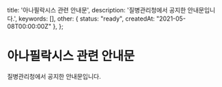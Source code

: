   title: '아나필락시스 관련 안내문',
  description: '질병관리청에서  공지한 안내문입니다.',
  keywords: [],
  other: { status: "ready", createdAt: "2021-05-08T00:00:00Z" },
};

# 아나필락시스 관련 안내문

질병관리청에서  공지한 안내문입니다.
